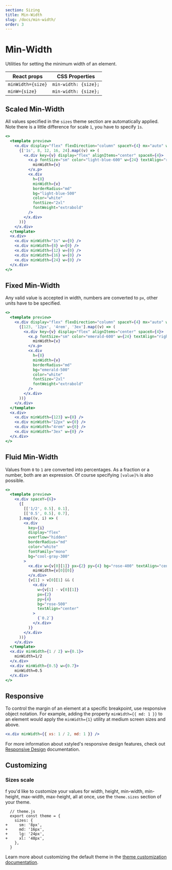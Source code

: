 ```yaml
---
section: Sizing
title: Min-Width
slug: /docs/min-width/
order: 3
---
```


# Min-Width

Utilities for setting the minimum width of an element.

<carbon-ad />

| React props       | CSS Properties       |
| ----------------- | -------------------- |
| `minWidth={size}` | `min-width: {size};` |
| `minW={size}`     | `min-width: {size};` |

## Scaled Min-Width

All values specified in the `sizes` theme section are automatically applied. Note there is a little difference for scale `1`, you have to specify `1s`.

```jsx preview color=light-blue
<>
  <template preview>
    <x.div display="flex" flexDirection="column" spaceY={4} mx="auto" w={64}>
      {['1s', 8, 12, 16, 24].map((v) => (
        <x.div key={v} display="flex" alignItems="center" spaceX={4}>
          <x.p fontSize="sm" color="light-blue-600" w={24} textAlign="right">
            minWidth={v}
          </x.p>
          <x.div
            h={8}
            minWidth={v}
            borderRadius="md"
            bg="light-blue-500"
            color="white"
            fontSize="2xl"
            fontWeight="extrabold"
          />
        </x.div>
      ))}
    </x.div>
  </template>
  <x.div>
    <x.div minWidth="1s" w={0} />
    <x.div minWidth={8} w={0} />
    <x.div minWidth={12} w={0} />
    <x.div minWidth={16} w={0} />
    <x.div minWidth={24} w={0} />
  </x.div>
</>
```

## Fixed Min-Width

Any valid value is accepted in width, numbers are converted to `px`, other units have to be specified.

```jsx preview color=emerald
<>
  <template preview>
    <x.div display="flex" flexDirection="column" spaceY={4} mx="auto" w={64}>
      {[123, '12px', '4rem', '3ex'].map((v) => (
        <x.div key={v} display="flex" alignItems="center" spaceX={4}>
          <x.p fontSize="sm" color="emerald-600" w={24} textAlign="right">
            minWidth={v}
          </x.p>
          <x.div
            h={8}
            minWidth={v}
            borderRadius="md"
            bg="emerald-500"
            color="white"
            fontSize="2xl"
            fontWeight="extrabold"
          />
        </x.div>
      ))}
    </x.div>
  </template>
  <x.div>
    <x.div minWidth={123} w={0} />
    <x.div minWidth="12px" w={0} />
    <x.div minWidth="4rem" w={0} />
    <x.div minWidth="3ex" w={0} />
  </x.div>
</>
```

## Fluid Min-Width

Values from `0` to `1` are converted into percentages. As a fraction or a number, both are an expression. Of course specifying `[value]%` is also possible.

```jsx preview color=rose
<>
  <template preview>
    <x.div spaceY={6}>
      {[
        [['1/2', 0.5], 0.1],
        [['0.5', 0.5], 0.7],
      ].map((v, i) => (
        <x.div
          key={i}
          display="flex"
          overflow="hidden"
          borderRadius="md"
          color="white"
          fontFamily="mono"
          bg="cool-gray-300"
        >
          <x.div w={v[0][1]} px={2} py={4} bg="rose-400" textAlign="center">
            minWidth={v[0][0]}
          </x.div>
          {v[1] > v[0][1] && (
            <x.div
              w={v[1] - v[0][1]}
              px={2}
              py={4}
              bg="rose-500"
              textAlign="center"
            >
              {`0.2`}
            </x.div>
          )}
        </x.div>
      ))}
    </x.div>
  </template>
  <x.div minWidth={1 / 2} w={0.1}>
    minWidth=1/2
  </x.div>
  <x.div minWidth={0.5} w={0.7}>
    minWidth=0.5
  </x.div>
</>
```

## Responsive

To control the margin of an element at a specific breakpoint, use responsive object notation. For example, adding the property `minWidth={{ md: 1 }}` to an element would apply the `minWidth={1}` utility at medium screen sizes and above.

```jsx
<x.div minWidth={{ xs: 1 / 2, md: 1 }} />
```

For more information about xstyled's responsive design features, check out [Responsive Design](/docs/responsive-design/) documentation.

## Customizing

### Sizes scale

f you'd like to customize your values for width, height, min-width, min-height, max-width, max-height, all at once, use the `theme.sizes` section of your theme.

```diffjs
  // theme.js
  export const theme = {
    sizes: {
+     sm: '8px',
+     md: '16px',
+     lg: '24px',
+     xl: '48px',
    },
  }
```

Learn more about customizing the default theme in the [theme customization documentation](/docs/theme/).
